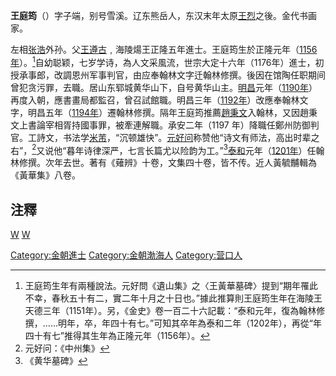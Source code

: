 '''王庭筠'''（{{bd|1156年||1202年}}）字子端，别号雪溪。辽东熊岳人，东汉末年太原[[王烈|王烈]]之後。金代书画家。

左相[[張浩_(金朝)|张浩]]外孙。父[[王遵古|王遵古]]﹐海陵煬王正隆五年進士。王庭筠生於正隆元年（[[1156年|1156年]]）。<ref>王庭筠生年有兩種說法。元好問《遺山集》之〈王黃華墓碑〉提到“期年罹此不幸，春秋五十有二，實二年十月之十日也。”據此推算則王庭筠生年在海陵王天德三年（1151年）。另，《金史》卷一百二十六記載：“泰和元年，復為翰林修撰，……明年，卒，年四十有七。”可知其卒年為泰和二年（1202年），再從“年四十有七”推得其生年為正隆元年（1156年）。</ref>自幼聪颖，七岁学诗，為人文采風流，世宗大定十六年（1176年）進士，初授承事郎，改調恩州军事判官，由应奉翰林文字迁翰林修撰。後因在馆陶任职期间曾犯贪污罪，去職。居山东郓城黄华山下，自号黄华山主。[[明昌|明昌]]元年（[[1190年|1190年]]）再度入朝，應書畫局都監召，曾召試館職。明昌三年（[[1192年|1192年]]）改應奉翰林文字，明昌五年（[[1194年|1194年]]）遷翰林修撰。隔年王庭筠推薦[[趙秉文|趙秉文]]入翰林，又因趙秉文上書論宰相胥持國事罪，被牽連解職。承安二年（1197 年）降職任鄭州防御判官。工詩文，书法学[[米芾|米芾]]，“沉顿雄快”。[[元好问|元好问]]称赞他“诗文有师法，高出时辈之右”，<ref>元好问：《中州集》</ref>又说他“暮年诗律深严，七言长篇尤以险韵为工。”<ref>《黄华墓碑》</ref>[[泰和|泰和]]元年（[[1201年|1201年]]）任翰林修撰。次年去世。著有《薙辨》十卷，文集四十卷，皆不传。近人黃毓黼輯為《黃華集》八卷。

== 注釋 ==
{{Reflist|2}}

[[category:金朝政治人物|W]]
[[category:金朝畫家|W]]
[[Category:金朝進士|Category:金朝進士]]
[[Category:金朝渤海人|Category:金朝渤海人]]
[[Category:营口人|Category:营口人]]